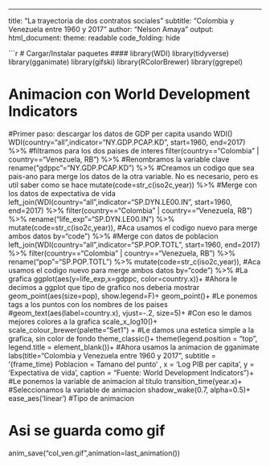 ---
title: "La trayectoria de dos contratos sociales"
subtitle: "Colombia y Venezuela entre 1960 y 2017"
author: "Nelson Amaya"
output: 
  html_document:
      theme: readable
      code_folding: hide

```r
# Cargar/Instalar paquetes ####
library(WDI)
library(tidyverse)
library(gganimate)
library(gifski)
library(RColorBrewer)
library(ggrepel)

# Animacion con World Development Indicators ####
 
#Primer paso: descargar los datos de GDP per capita usando WDI()
WDI(country="all",indicator="NY.GDP.PCAP.KD", start=1960, end=2017) %>%
  #filtramos para los dos paises de interes
  filter(country=="Colombia" | country=="Venezuela, RB") %>%
  #Renombramos la variable clave
  rename("gdppc"="NY.GDP.PCAP.KD") %>%
  #Creamos un codigo que sea pais-ano para merge los datos de la otra variable. No es necesario, pero es util saber como se hace
  mutate(code=str_c(iso2c,year)) %>%
  #Merge con los datos de expectativa de vida
  left_join(WDI(country="all",indicator="SP.DYN.LE00.IN", start=1960, end=2017) %>%
              filter(country=="Colombia" | country=="Venezuela, RB") %>%
              rename("life_exp"="SP.DYN.LE00.IN") %>%
              mutate(code=str_c(iso2c,year)), 
            #Aca usamos el codigo nuevo para merge ambos datos
            by="code") %>%
  #Merge con datos de poblacion
  left_join(WDI(country="all",indicator="SP.POP.TOTL", start=1960, end=2017) %>%
              filter(country=="Colombia" | country=="Venezuela, RB") %>%
              rename("pop"="SP.POP.TOTL") %>%
              mutate(code=str_c(iso2c,year)), 
            #Aca usamos el codigo nuevo para merge ambos datos
            by="code") %>%
  #La grafica
  ggplot(aes(y=life_exp,x=gdppc, color=country.x))+
  #Ahora le decimos a ggplot que tipo de grafico nos deberia mostrar
  geom_point(aes(size=pop), show.legend=F)+
  geom_point()+
    #Le ponemos tags a los puntos con los nombres de los paises
  #geom_text(aes(label=country.x), vjust=-.2, size=5)+
  #Con eso le damos mejores colores a la grafica
  scale_x_log10()+
  scale_colour_brewer(palette="Set1") +
  #Le damos una estetica simple a la grafica, sin color de fondo
  theme_classic()+
  theme(legend.position = "top", legend.title = element_blank())+
  #Ahora usamos la animacion de gganimate
  labs(title="Colombia y Venezuela entre 1960 y 2017",
       subtitle = '{frame_time} \n Poblacion = Tamano del punto' ,
       x = 'Log PIB per capita',
       y = 'Expectativa de vida',
       caption = "Fuente: World Development Indicators")+ #Le ponemos la variable de animacion al titulo
  transition_time(year.x)+ #Seleccionamos la variable de animacion
  shadow_wake(0.7, alpha=0.5)+
  ease_aes('linear') #Tipo de animacion

# Asi se guarda como gif
anim_save("col_ven.gif",animation=last_animation())
